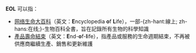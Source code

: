 '''EOL''' 可以指：
* [[网络生命大百科|网络生命大百科]]（英文：'''E'''ncyclopedia '''o'''f '''L'''ife），一部-{zh-hant:線上; zh-hans:在线;}-生物百科全書，旨在記錄所有生物的科學知識
* [[產品壽命結束|產品壽命結束]]（英文：'''E'''nd-'''o'''f-'''l'''ife），指產品或服務的生命週期結束，不再被供應商繼續生產、銷售和更新維護

{{Disambiguation|Cat=三字拉丁字母縮寫消歧義}}